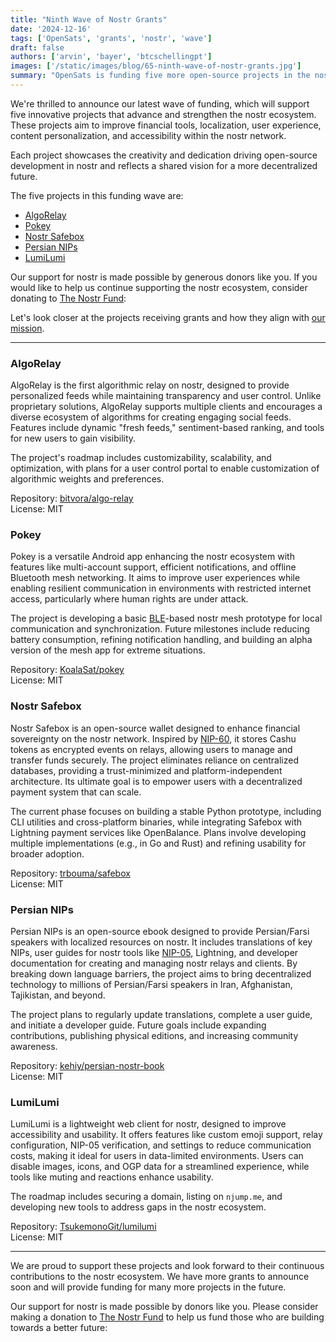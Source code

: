 ```yaml
---
title: "Ninth Wave of Nostr Grants"
date: '2024-12-16'
tags: ['OpenSats', 'grants', 'nostr', 'wave']
draft: false
authors: ['arvin', 'bayer', 'btcschellingpt']
images: ['/static/images/blog/65-ninth-wave-of-nostr-grants.jpg']
summary: "OpenSats is funding five more open-source projects in the nostr ecosystem."
---
```


We're thrilled to announce our latest wave of funding, which will support five
innovative projects that advance and strengthen the nostr ecosystem.  These
projects aim to improve financial tools, localization, user experience, content
personalization, and accessibility within the nostr network.

Each project showcases the creativity and dedication driving open-source
development in nostr and reflects a shared vision for a more decentralized
future.

The five projects in this funding wave are:

- [AlgoRelay](#algorelay)
- [Pokey](#pokey)
- [Nostr Safebox](#nostr-safebox)
- [Persian NIPs](#persian-nips)
- [LumiLumi](#lumilumi)

Our support for nostr is made possible by generous donors like you. If you would
like to help us continue supporting the nostr ecosystem, consider donating to
[The Nostr Fund](/funds/nostr):

<center>
    <DonateToNostrFundButton/>
</center>

Let's look closer at the projects receiving grants and how they align with [our
mission](/mission).

---

### AlgoRelay

AlgoRelay is the first algorithmic relay on nostr, designed to provide
personalized feeds while maintaining transparency and user control. Unlike
proprietary solutions, AlgoRelay supports multiple clients and encourages a
diverse ecosystem of algorithms for creating engaging social feeds. Features
include dynamic "fresh feeds," sentiment-based ranking, and tools for new users
to gain visibility.

The project's roadmap includes customizability, scalability, and optimization,
with plans for a user control portal to enable customization of algorithmic
weights and preferences.

Repository: [bitvora/algo-relay](https://github.com/bitvora/algo-relay)  
License: MIT

### Pokey

Pokey is a versatile Android app enhancing the nostr ecosystem with features
like multi-account support, efficient notifications, and offline Bluetooth mesh
networking. It aims to improve user experiences while enabling resilient
communication in environments with restricted internet access, particularly
where human rights are under attack.

The project is developing a basic
[BLE](https://web.archive.org/web/20170310111443/https://www.bluetooth.com/what-is-bluetooth-technology/how-it-works/low-energy)\-based
nostr mesh prototype for local communication and synchronization. Future
milestones include reducing battery consumption, refining notification handling,
and building an alpha version of the mesh app for extreme situations.

Repository: [KoalaSat/pokey](https://github.com/KoalaSat/pokey)  
License: MIT

### Nostr Safebox

Nostr Safebox is an open-source wallet designed to enhance financial sovereignty
on the nostr network. Inspired by
[NIP-60](https://github.com/nostr-protocol/nips/blob/master/60.md), it stores
Cashu tokens as encrypted events on relays, allowing users to manage and
transfer funds securely. The project eliminates reliance on centralized
databases, providing a trust-minimized and platform-independent architecture.
Its ultimate goal is to empower users with a decentralized payment system that
can scale.

The current phase focuses on building a stable Python prototype, including CLI
utilities and cross-platform binaries, while integrating Safebox with Lightning
payment services like OpenBalance. Plans involve
developing multiple implementations (e.g., in Go and Rust) and refining
usability for broader adoption.

Repository: [trbouma/safebox](https://github.com/trbouma/safebox)  
License: MIT

### Persian NIPs

Persian NIPs is an open-source ebook designed to provide Persian/Farsi speakers
with localized resources on nostr. It includes translations of key NIPs, user
guides for nostr tools like
[NIP-05](https://github.com/nostr-protocol/nips/blob/master/05.md), Lightning,
and developer documentation for creating and managing nostr relays and clients.
By breaking down language barriers, the project aims to bring decentralized
technology to millions of Persian/Farsi speakers in Iran, Afghanistan,
Tajikistan, and beyond.

The project plans to regularly update translations, complete a user guide, and
initiate a developer guide. Future goals include expanding contributions,
publishing physical editions, and increasing community awareness.

Repository:
[kehiy/persian-nostr-book](https://github.com/kehiy/persian-nostr-book)  
License: MIT

### LumiLumi

LumiLumi is a lightweight web client for nostr, designed to improve
accessibility and usability. It offers features like custom emoji support, relay
configuration, NIP-05 verification, and settings to reduce communication costs,
making it ideal for users in data-limited environments. Users can disable
images, icons, and OGP data for a streamlined experience, while tools like
muting and reactions enhance usability.

The roadmap includes securing a domain, listing on `njump.me`, and developing
new tools to address gaps in the nostr ecosystem.

Repository: [TsukemonoGit/lumilumi](https://github.com/TsukemonoGit/lumilumi)  
License: MIT

---

We are proud to support these projects and look forward to their continuous
contributions to the nostr ecosystem. We have more grants to announce soon and
will provide funding for many more projects in the future.

Our support for nostr is made possible by donors like you. Please consider
making a donation to [The Nostr Fund](/funds/nostr) to help us fund those who
are building towards a better future:

<center>
    <DonateToNostrFundButton/>
</center>
